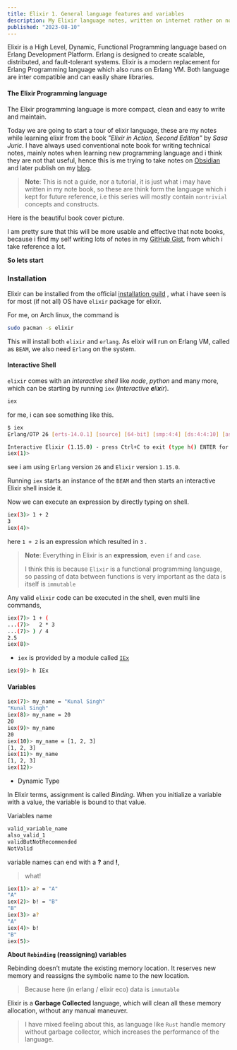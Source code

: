 ```yaml
---
title: Elixir 1. General language features and variables
description: My Elixir language notes, written on internet rather on note book
published: "2023-08-10"
---
```


Elixir is a High Level, Dynamic, Functional Programming language based on Erlang Development Platform. Erlang is designed to create scalable, distributed, and fault-tolerant systems. Elixir is a modern replacement for Erlang Programming language which also runs on Erlang VM. Both language are inter compatible and can easily share libraries.

#### The Elixir Programming language

The Elixir programming language is more compact, clean and easy to write and maintain.

Today we are going to start a tour of elixir language, these are my notes while learning elixir from the book _"Elixir in Action, Second Edition"_ by _Sasa Juric_. I have always used conventional note book for writing technical notes, mainly notes when learning new programming language and i think they are not that useful, hence this is me trying to take notes on [Obsidian](https://obsidian.md) and later publish on my [blog](https://kunalsin9h.com/blog).

> **Note**: This is not a guide, nor a tutorial, it is just what i may have written in my note book, so these are think form the language which i kept for future reference, i.e this series will mostly contain `nontrivial` concepts and constructs.

Here is the beautiful book cover picture.

<BlogImage
  alt="Elixir in Action Book Cover"
  src="https://tiddi.kunalsin9h.com/LREVrd7"
  width={360}
  height={451}
/>

I am pretty sure that this will be more usable and effective that note books, because i find my self writing lots of notes in my [GitHub Gist](https://gist.github.com/kunalsin9h), from which i take reference a lot.

**So lets start**

### Installation

Elixir can be installed from the official [installation guild](https://elixir-lang.org/install.html) , what i have seen is for most (if not all) OS have `elixir` package for elixir.

For me, on Arch linux, the command is

```bash
sudo pacman -s elixir
```

This will install both `elixir` and `erlang`.
As elixir will run on Erlang VM, called as `BEAM`, we also need `Erlang` on the system.

#### Interactive Shell

`elixir` comes with an _interactive shell_ like _node_, _python_ and many more, which can be starting by running `iex` (_**i**nteractive **e**li**x**ir_).

```bash
iex
```

for me, i can see something like this.

```bash
$ iex
Erlang/OTP 26 [erts-14.0.1] [source] [64-bit] [smp:4:4] [ds:4:4:10] [async-threads:1] [jit:ns]

Interactive Elixir (1.15.0) - press Ctrl+C to exit (type h() ENTER for help)
iex(1)>
```

see i am using `Erlang` version `26` and `Elixir` version `1.15.0`.

Running `iex` starts an instance of the `BEAM` and then starts an
interactive Elixir shell inside it.

Now we can execute an expression by directly typing on shell.

```bash
iex(3)> 1 + 2
3
iex(4)>
```

here `1 + 2` is an expression which resulted in `3` .

> **Note**: Everything in Elixir is an **expression**, even `if` and `case`.
>
> I think this is because `Elixir` is a functional programming language, so passing of data between functions is very important as the data is itself is `immutable`

Any valid `elixir` code can be executed in the shell, even multi line commands,

```bash
iex(7)> 1 + (
...(7)>   2 * 3
...(7)> ) / 4
2.5
iex(8)>
```

- `iex` is provided by a module called [`IEx`](https://hexdocs.pm/iex)

```bash
iex(9)> h IEx
```

#### Variables

```bash
iex(7)> my_name = "Kunal Singh"
"Kunal Singh"
iex(8)> my_name = 20
20
iex(9)> my_name
20
iex(10)> my_name = [1, 2, 3]
[1, 2, 3]
iex(11)> my_name
[1, 2, 3]
iex(12)>
```

- Dynamic Type

In Elixir terms, assignment is called _Binding_. When
you initialize a variable with a value, the variable is bound to
that value.

Variables name

```bash
valid_variable_name
also_valid_1
validButNotRecommended
NotValid
```

variable names can end with a **?** and **!**,

> what!

```bash
iex(1)> a? = "A"
"A"
iex(2)> b! = "B"
"B"
iex(3)> a?
"A"
iex(4)> b!
"B"
iex(5)>
```

**About `Rebinding` (reassigning) variables**

Rebinding doesn’t mutate the existing memory location. It
reserves new memory and reassigns the symbolic name to the
new location.

> Because here (in erlang / elixir eco) data is `immutable`

Elixir is a **Garbage Collected** language, which will clean all these memory allocation, without any manual maneuver.

> I have mixed feeling about this, as language like `Rust` handle memory without garbage collector, which increases the performance of the language.
